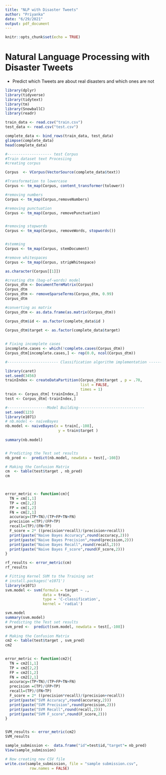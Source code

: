 ```yaml
---
title: "NLP with Disaster Tweets"
author: "Priyanka"
date: "6/29/2021"
output: pdf_document
---
```


```r
knitr::opts_chunk$set(echo = TRUE)
```
# Natural Language Processing with Disaster Tweets
* Predict which Tweets are about real disasters and which ones are not
 
```r
library(dplyr)
library(tidyverse)
library(tidytext)
library(tm)
library(SnowballC)
library(readr)

train_data <- read.csv("train.csv")
test_data <- read.csv("test.csv")

```
```r


complete_data <- bind_rows(train_data, test_data)
glimpse(complete_data)
head(complete_data)

```
```r
#-------------------- test Corpus
#Train dataset text Procesiing
#creating corpus

Corpus  <- VCorpus(VectorSource(complete_data$text))

#Transformation to lowercase
Corpus <- tm_map(Corpus, content_transformer(tolower))

#removing numbers
Corpus <- tm_map(Corpus,removeNumbers)

#removing punctuation
Corpus <- tm_map(Corpus, removePunctuation)


#removing stopwords
Corpus <- tm_map(Corpus, removeWords, stopwords())


#stemming
Corpus <- tm_map(Corpus, stemDocument)

#remove whitespaces
Corpus <- tm_map(Corpus, stripWhitespace)

as.character(Corpus[[1]])

```
```r
#creating dtm (bag-of-words) model
Corpus_dtm <- DocumentTermMatrix(Corpus) 
Corpus_dtm
Corpus_dtm <- removeSparseTerms(Corpus_dtm, 0.99) 
Corpus_dtm


```
```r

#converting as matrix
Corpus_dtm <- as.data.frame(as.matrix(Corpus_dtm))

```
```r
Corpus_dtm$id <- as.factor(complete_data$id )
  
Corpus_dtm$target <- as.factor(complete_data$target)
  

```
```r

# Fixing incomplete cases
incomplete.cases <- which(!complete.cases(Corpus_dtm))
Corpus_dtm[incomplete.cases,] <- rep(0.0, ncol(Corpus_dtm))
```
```r
#----------------------- Classification algorithm implementation ---------------

library(caret)
set.seed(3456)
trainIndex <- createDataPartition(Corpus_dtm$target , p = .70,
                                  list = FALSE,
                                  times = 1)
train <- Corpus_dtm[ trainIndex,]
test <- Corpus_dtm[-trainIndex,]

```
```r
#------------------Model Building------------------------------
set.seed(123)
library(e1071)
# nb.model <- naiveBayes
nb.model <- naiveBayes(x = train[,-108],
                        y = train$target )
 
summary(nb.model)



```
```r
# Predicting the Test set results
nb_pred <-  predict(nb.model, newdata = test[,-108])

# Making the Confusion Matrix
cm  <- table(test$target , nb_pred)
cm

 

```
```r
error_metric <- function(cm){
  TN = cm[1,1]
  TP = cm[2,2]
  FP = cm[1,2]
  FN = cm[2,1]
  accuracy=(TP+TN)/(TP+FP+TN+FN)
  precision =(TP)/(FP+TP)
  recall=(TP)/(FN+TP)
  F_score = 2* ((precision*recall)/(precision+recall))
  print(paste("Naive Bayes Accuracy",round(accuracy,2)))
  print(paste("Naive Bayes Precision",round(precision,2)))
  print(paste("Naive Bayes Recall",round(recall,2)))
  print(paste("Naive Bayes F_score",round(F_score,2)))
}

rf_results <- error_metric(cm)
rf_results
```

```r

# Fitting Kernel SVM to the Training set
# install.packages('e1071')
library(e1071)
svm.model <- svm(formula = target ~ .,
                 data = train,
                 type = 'C-classification',
                 kernel = 'radial')

```
```r

svm.model
summary(svm.model)
# Predicting the Test set results
svm_pred <-  predict(svm.model, newdata = test[,-108])
 
# Making the Confusion Matrix
cm2 <- table(test$target , svm_pred)
cm2
 
```
```r

error_metric <- function(cm2){
  TN = cm2[1,1]
  TP = cm2[2,2]
  FP = cm2[1,2]
  FN = cm2[2,1]
  accuracy=(TP+TN)/(TP+FP+TN+FN)
  precision =(TP)/(FP+TP)
  recall=(TP)/(FN+TP)
  F_score = 2* ((precision*recall)/(precision+recall))
  print(paste("SVM Accuracy",round(accuracy,2)))
  print(paste("SVM Precision",round(precision,2)))
  print(paste("SVM Recall",round(recall,2)))
  print(paste("SVM F_score",round(F_score,2)))
}


SVM_results <- error_metric(cm2)
SVM_results


```
```r


 
sample_submission <-  data.frame("id"=test$id,"target"= nb_pred)
View(sample_submission)

```
```r


# Now creating new CSV file
write.csv(sample_submission, file = "sample submission.csv",
           row.names = FALSE)

 
```
```r
 

```
```r




```
```r




```
```r



```
```r


```